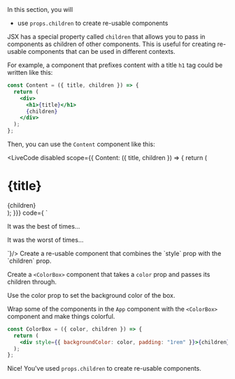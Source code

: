 

<Objectives>
<div>
  In this section, you will

- use `props.children` to create re-usable components

</div>

</Objectives>

JSX has a special property called `children` that allows you to pass in
components as children of other components. This is useful for creating
re-usable components that can be used in different contexts.

For example, a component that prefixes content with a title `h1` tag could be
written like this:

```jsx
const Content = ({ title, children }) => {
  return (
    <div>
      <h1>{title}</h1>
      {children}
    </div>
  );
};
```

Then, you can use the `Content` component like this:

<LiveCode
  disabled
  scope={{ Content: ({ title, children }) => {
    return (
      <div>
        <h1>{title}</h1>
        {children}
      </div>
    );
  }}}
  code={
`<Content title="Chapter 1">
  <p>It was the best of times...</p>
</Content>

<Content title="Chapter 2">
  <p>It was the worst of times...</p>
</Content>
`}/>

<Activity>
Create a re-usable component that combines the `style` prop with the `children` prop.

Create a `<ColorBox>` component that takes a `color` prop and passes its children through.

Use the color prop to set the background color of the box.

Wrap some of the components in the `App` component with the `<ColorBox>` component and make things colorful.

<Hint title="How to combine `style` and `children`?">

```jsx
const ColorBox = ({ color, children }) => {
  return (
    <div style={{ backgroundColor: color, padding: "1rem" }}>{children}</div>
  );
};
```

</Hint>

</Activity>

<Goal>Nice! You've used `props.children` to create re-usable components.</Goal>
